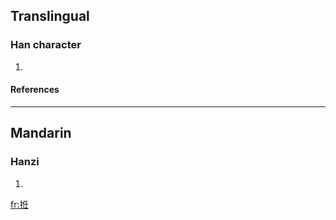 ==Translingual==
===Han character===
{{Han char|rn=64|rad=手|as=06|sn=9|four=5201<sub>4</sub>|canj=手人竹土 (QOHG)}}
# {{defn|Han|sort=手06}}
====References====
{{Han ref|kx=0427.230|dkj=11992|dj=0776.200|hdz=31871.070|uh=62F0|ud=25328|bh=CEE6|bd=52966}}
----
==Mandarin==
===Hanzi===
{{cmn-hanzi|pin=[[nǐn]] (nin3)|wg=nin<sup>3</sup>}}
# {{defn|Mandarin}}

[[fr:拰]]